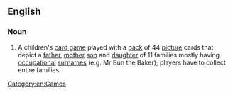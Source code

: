 ==English==

===Noun===
{{en-noun|head=[[happy]] [[families]]|-}}

# {{label|en|British}} A children's [[card game]] played with a [[pack]] of 44 [[picture]] cards that depict a [[father]], [[mother]] [[son]] and [[daughter]] of 11 families mostly having [[occupational]] [[surname]]s (e.g. Mr Bun the Baker); players have to collect entire families

[[Category:en:Games]]